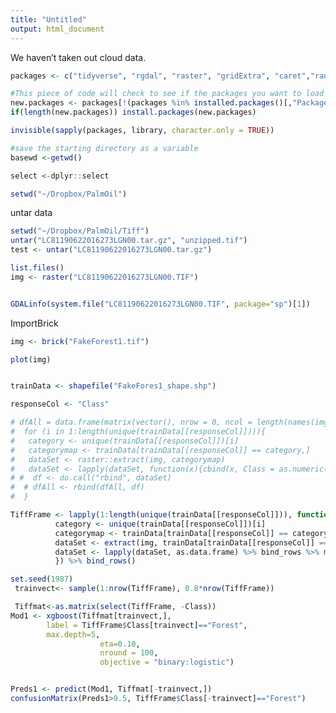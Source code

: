 ```yaml
---
title: "Untitled"
output: html_document
---
```



We haven't taken out cloud data.



```r
packages <- c("tidyverse", "rgdal", "raster", "gridExtra", "caret","randomForest","xgboost", "e1071")

#This piece of code will check to see if the packages you want to load are installed if they aren't it will install them
new.packages <- packages[!(packages %in% installed.packages()[,"Package"])]
if(length(new.packages)) install.packages(new.packages)

invisible(sapply(packages, library, character.only = TRUE))

#save the starting directory as a variable
basewd <-getwd()

select <-dplyr::select

setwd("~/Dropbox/PalmOil")
```


untar data
```r
setwd("~/Dropbox/PalmOil/Tiff")
untar("LC81190622016273LGN00.tar.gz", "unzipped.tif")
test <- untar("LC81190622016273LGN00.tar.gz")

list.files()
img <- raster("LC81190622016273LGN00.TIF")


GDALinfo(system.file("LC81190622016273LGN00.TIF", package="sp")[1])

```



ImportBrick
```r
img <- brick("FakeForest1.tif")

plot(img)


trainData <- shapefile("FakeFores1_shape.shp")

responseCol <- "Class"


```


```r

# dfAll = data.frame(matrix(vector(), nrow = 0, ncol = length(names(img)) + 1))   
#  for (i in 1:length(unique(trainData[[responseCol]]))){                          
#   category <- unique(trainData[[responseCol]])[i]
#   categorymap <- trainData[trainData[[responseCol]] == category,]
#   dataSet <- raster::extract(img, categorymap)
#   dataSet <- lapply(dataSet, function(x){cbind(x, Class = as.numeric(rep(category, nrow(x))))})
# #  df <- do.call("rbind", dataSet)
#  # dfAll <- rbind(dfAll, df)
#  }

```



```r
TiffFrame <- lapply(1:length(unique(trainData[[responseCol]])), function(i){    
          category <- unique(trainData[[responseCol]])[i]
          categorymap <- trainData[trainData[[responseCol]] == category,]
          dataSet <- extract(img, trainData[trainData[[responseCol]] == category,] )
          dataSet <- lapply(dataSet, as.data.frame) %>% bind_rows %>% mutate( Class = category)
          }) %>% bind_rows()

set.seed(1987)
 trainvect<- sample(1:nrow(TiffFrame), 0.8*nrow(TiffFrame))

 Tiffmat<-as.matrix(select(TiffFrame, -Class))
Mod1 <- xgboost(Tiffmat[trainvect,],
        label = TiffFrame$Class[trainvect]=="Forest",
        max.depth=5, 
                    eta=0.10,
                    nround = 100, 
                    objective = "binary:logistic")


Preds1 <- predict(Mod1, Tiffmat[-trainvect,])
confusionMatrix(Preds1>0.5, TiffFrame$Class[-trainvect]=="Forest")


```

